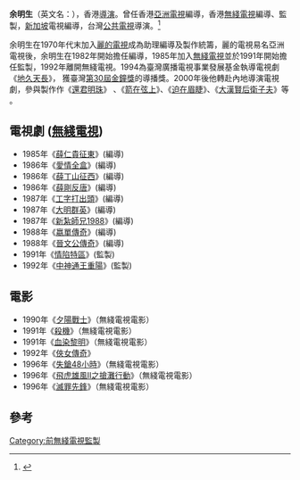 {{noteTA
|T=zh-hans:余明生;zh-hant:余明生
|1=zh-hans:余明生;zh-hant:余明生
}}{{藝人
|姓名 = 余明生
|類型 = 導演
|圖片 =
|圖片尺寸 =
|圖片簡介 =
|本名 =
|外文名 =
|外文 =
|羅馬拼音 =
|英文名 = Mang San Yu
|暱稱 =
|其他藝名 =
|國籍 = {{CNHK}}
|民族 =
|籍貫 = {{CHN}}[[佛山|佛山]]
|出生日期 =
|出生地點 =
|逝世日期 =
|逝世地點 =
|職業 = 電影、電視編導
|語言 =
|教育程度 =
|宗教信仰 =
|配偶 =
|兒女 =
|父母 =
|音樂類型 =
|演奏樂器 =
|出道地點 =
|出道作 = 
|出道日期 =
|代表作 =
|活躍年代 = 1979年至今
|唱片公司 =
|經紀公司 =
|網站 =
|相關團體 =
|獎項 =
|IMDb =
|現任成員 =
|過往成員 =
|音樂專輯 =
|電影 =
|主持節目 =
|電視劇 =
|廣播劇 =
|舞台劇 =
|書籍 =
}}
'''余明生'''（英文名：{{lang|en|Mang San Yu}}），香港[[導演|導演]]。曾任香港[[亞洲電視|亞洲電視]]編導，香港[[無綫電視|無綫電視]]編導、監製，[[新加坡|新加坡]]電視編導，台灣[[公共電視台|公共電視]]導演。<ref>{{cite web | url = http://ent.sina.com.cn/v/2009-05-02/19282500715.shtml | title = 资料：北京天星际影视公司团队之导演--余明生 | accessdate = 2016-08-22 | archive-date = 2019-06-08 | archive-url = https://web.archive.org/web/20190608094700/http://ent.sina.com.cn/v/2009-05-02/19282500715.shtml | dead-url = no }}</ref>

余明生在1970年代末加入[[麗的電視|麗的電視]]成為助理編導及製作統籌，麗的電視易名亞洲電視後，余明生在1982年開始擔任編導，1985年加入[[無綫電視|無綫電視]]並於1991年開始擔任監製，1992年離開無綫電視。1994為臺灣廣播電視事業發展基金執導電視劇《[[地久天長|地久天長]]》， 獲臺灣[[第30屆金鐘獎|第30屆金鐘獎]]的導播獎。2000年後他轉赴內地導演電視劇，參與製作作《[[還君明珠|還君明珠]]》 、《[[箭在弦上|箭在弦上]]》、《[[迫在眉睫|迫在眉睫]]》、《[[大漢賢后衛子夫|大漢賢后衛子夫]]》等 。

== 電視劇 ([[無綫電視|無綫電視]])==
*1985年《[[薛仁貴征東|薛仁貴征東]]》(編導)
*1986年《[[愛情全盒|愛情全盒]]》(編導)
*1986年《[[薛丁山征西|薛丁山征西]]》(編導)
*1986年《[[薛剛反唐|薛剛反唐]]》(編導)
*1987年《[[工字打出頭|工字打出頭]]》(編導)
*1987年《[[大明群英|大明群英]]》(編導)
*1987年《[[新紮師兄1988|新紮師兄1988]]》(編導)
*1988年《[[嬴單傳奇|嬴單傳奇]]》(編導)
*1988年《[[晉文公傳奇|晉文公傳奇]]》(編導)
*1991年《[[情陷特區|情陷特區]]》(監製)
*1992年《[[中神通王重陽|中神通王重陽]]》(監製)

== 電影 ==
*1990年《[[夕陽戰士|夕陽戰士]]》（無綫電視電影）
*1991年《[[殺機|殺機]]》（無綫電視電影）
*1991年《[[血染黎明|血染黎明]]》（無綫電視電影）
*1992年《[[俠女傳奇|俠女傳奇]]》
*1996年《[[失鎗48小時|失鎗48小時]]》（無綫電視電影）
*1996年《[[飛虎雄風II之搶灘行動|飛虎雄風II之搶灘行動]]》（無綫電視電影）
*1996年《[[滅罪先鋒|滅罪先鋒]]》（無綫電視電影）

==參考==
{{reflist}}
[[Category:前無綫電視監製|Category:前無綫電視監製]]

{{金鐘獎戲劇節目導演}}